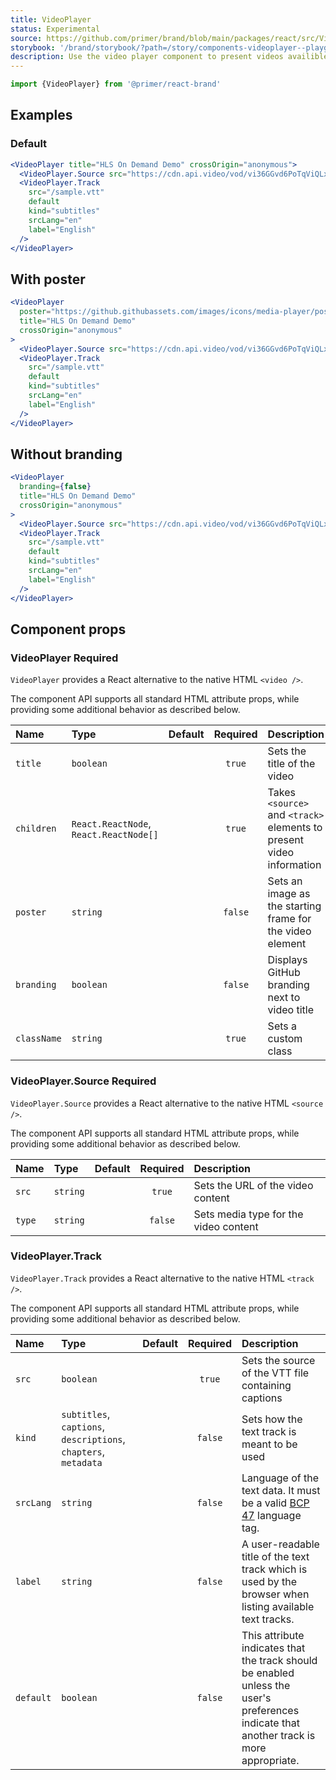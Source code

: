 ```yaml
---
title: VideoPlayer
status: Experimental
source: https://github.com/primer/brand/blob/main/packages/react/src/VideoPlayer/VideoPlayer.tsx
storybook: '/brand/storybook/?path=/story/components-videoplayer--playground'
description: Use the video player component to present videos availible via CDN or local.
---
```



```js
import {VideoPlayer} from '@primer/react-brand'
```

## Examples

### Default

```jsx live
<VideoPlayer title="HLS On Demand Demo" crossOrigin="anonymous">
  <VideoPlayer.Source src="https://cdn.api.video/vod/vi36GGvd6PoTqViQLxBWwHjJ/mp4/1080/source.mp4" />
  <VideoPlayer.Track
    src="/sample.vtt"
    default
    kind="subtitles"
    srcLang="en"
    label="English"
  />
</VideoPlayer>
```

## With poster

```jsx live
<VideoPlayer
  poster="https://github.githubassets.com/images/icons/media-player/poster.jpg"
  title="HLS On Demand Demo"
  crossOrigin="anonymous"
>
  <VideoPlayer.Source src="https://cdn.api.video/vod/vi36GGvd6PoTqViQLxBWwHjJ/mp4/1080/source.mp4" />
  <VideoPlayer.Track
    src="/sample.vtt"
    default
    kind="subtitles"
    srcLang="en"
    label="English"
  />
</VideoPlayer>
```

## Without branding

```jsx live
<VideoPlayer
  branding={false}
  title="HLS On Demand Demo"
  crossOrigin="anonymous"
>
  <VideoPlayer.Source src="https://cdn.api.video/vod/vi36GGvd6PoTqViQLxBWwHjJ/mp4/1080/source.mp4" />
  <VideoPlayer.Track
    src="/sample.vtt"
    default
    kind="subtitles"
    srcLang="en"
    label="English"
  />
</VideoPlayer>
```

## Component props

<h3>
  VideoPlayer <Label>Required</Label>
</h3>

`VideoPlayer` provides a React alternative to the native HTML `<video />`.

The component API supports all standard HTML attribute props, while providing some additional behavior as described below.

| Name        | Type                                   | Default | Required | Description                                                          |
| :---------- | :------------------------------------- | :-----: | :------: | :------------------------------------------------------------------- |
| `title`     | `boolean`                              |         |  `true`  | Sets the title of the video                                          |
| `children`  | `React.ReactNode`, `React.ReactNode[]` |         |  `true`  | Takes `<source>` and `<track>` elements to present video information |
| `poster`    | `string`                               |         | `false`  | Sets an image as the starting frame for the video element            |
| `branding`  | `boolean`                              |         | `false`  | Displays GitHub branding next to video title                         |
| `className` | `string`                               |         |  `true`  | Sets a custom class                                                  |

<h3>
  VideoPlayer.Source <Label>Required</Label>
</h3>

`VideoPlayer.Source` provides a React alternative to the native HTML `<source />`.

The component API supports all standard HTML attribute props, while providing some additional behavior as described below.

| Name   | Type     | Default | Required | Description                           |
| :----- | :------- | :-----: | :------: | :------------------------------------ |
| `src`  | `string` |         |  `true`  | Sets the URL of the video content     |
| `type` | `string` |         | `false`  | Sets media type for the video content |

<h3>VideoPlayer.Track</h3>

`VideoPlayer.Track` provides a React alternative to the native HTML `<track />`.

The component API supports all standard HTML attribute props, while providing some additional behavior as described below.

| Name      | Type                                                            | Default | Required | Description                                                                                                                              |
| :-------- | :-------------------------------------------------------------- | :-----: | :------: | :--------------------------------------------------------------------------------------------------------------------------------------- |
| `src`     | `boolean`                                                       |         |  `true`  | Sets the source of the VTT file containing captions                                                                                      |
| `kind`    | `subtitles`, `captions`, `descriptions`, `chapters`, `metadata` |         | `false`  | Sets how the text track is meant to be used                                                                                              |
| `srcLang` | `string`                                                        |         | `false`  | Language of the text data. It must be a valid [BCP 47](https://r12a.github.io/app-subtags/) language tag.                                |
| `label`   | `string`                                                        |         | `false`  | A user-readable title of the text track which is used by the browser when listing available text tracks.                                 |
| `default` | `boolean`                                                       |         | `false`  | This attribute indicates that the track should be enabled unless the user's preferences indicate that another track is more appropriate. |

